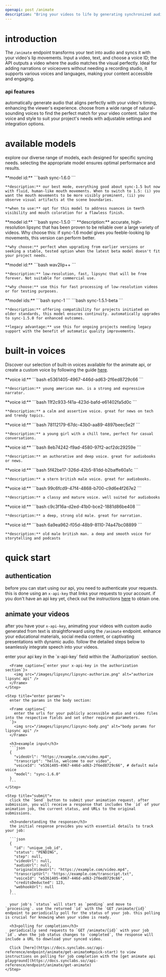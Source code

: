 ```yaml
---
openapi: post /animate
description: "Bring your videos to life by generating synchronized audio from text. Our /animate endpoint merges your specified voice with any video, ensuring the audio not only sounds natural but also matches perfectly with the video's timing and context."
---
```


# introduction
The `/animate` endpoint transforms your text into audio and syncs it with your video's lip movements. Input a video, text, and choose a voice ID; the API outputs a video where the audio matches the visual perfectly. Ideal for adding narrations or voiceovers without needing a recording studio, it supports various voices and languages, making your content accessible and engaging.

### api features

<Card title="synchronized audio generation" icon="rotate" iconType="duotone">
  automatically generate audio that aligns perfectly with your video's timing, enhancing the viewer's experience.
</Card>
<Card title="high-quality voices" icon="microphone-lines" iconType="duotone">
  choose from a wide range of natural-sounding voices to find the perfect match for your video content.
</Card>
<Card title="customizable integration" icon="puzzle-piece" iconType="duotone">
  tailor the voice and style to suit your project's needs with adjustable settings and integration options.
</Card>

# available models

explore our diverse range of models, each designed for specific syncing needs. selecting the appropriate model ensures optimal performance and results.

<AccordionGroup>
  <Accordion icon="star" title="sync-1.6.0 (top-tier sync)">
    **model id:** 
    ```bash 
    sync-1.6.0
    ```

    **description:** our best mode, everything good about sync-1.5 but now with fluid, human-like mouth movements. When to switch to 1.5: (i) you want the mouth movements to be more visibly prominent, (ii) you observe visual artifacts at the scene boundaries.

    **when to use:** opt for this model to address nuances in teeth visibility and mouth coloration for a flawless finish.
  </Accordion>

  <Accordion icon="circle-check" title="sync-1.5.0 (stable and tested)">
    **model id:** 
    ```bash 
    sync-1.5.0
    ```
    **description:** accurate, high-resolution lipsync that has been proven to be reliable over a large variety of videos. Why choose this: if sync-1.6 model gives you feeble-looking lip movements, this version can perform better.

    **why choose:** perfect when upgrading from earlier versions or seeking a stable, tested option when the latest beta model doesn't fit your project needs.
  </Accordion>

  <Accordion icon="bolt" title="wav2lip++ (fast and free to use)">
    **model id:** 
    ```bash
    wav2lip++
    ```

    **description:** low-resolution, fast, lipsync that will be free forever. Not suitable for commercial use.

    **why choose:** use this for fast processing of low-resolution videos or for testing purposes.
  </Accordion>

  <Accordion icon="box-archive" title="sync-1, sync-1.5.1-beta (legacy support)">
    **model ids:** 
    ```bash
    sync-1
    ```
     ```bash
    sync-1.5.1-beta
    ```

    **description:** offering compatibility for projects initiated on older standards, this model ensures continuity. automatically upgrades to sync-1.5.0 for enhanced outcomes.

    **legacy advantage:** use this for ongoing projects needing legacy support with the benefit of automatic quality improvements.
  </Accordion>
</AccordionGroup>

# built-in voices

Discover our selection of built-in voices available for the animate api, or create a custom voice by following the guide [here](https://docs.synclabs.so//api-reference/endpoint/voices/post-voice).

<AccordionGroup>
  <Accordion icon="volume-high" title="default male">
    **voice id:** 
    ```bash 
    e5361405-4967-446d-ad63-2f6ed8729c66
    ```

    **description:** young american man. is a strong and expressive narrator.
  </Accordion>
  <Accordion icon="volume-high" title="young american male">
    **voice id:** 
    ```bash 
    11f2c933-f41a-423d-bafd-e61402fa5d0c
    ```

    **description:** a calm and assertive voice. great for news on tech and trendy topics.
  </Accordion>
  <Accordion icon="volume-high" title="young american female">
    **voice id:** 
    ```bash 
    78112179-67dc-43b0-aa89-4897beec5e2f
    ```

    **description:** a young girl with a chill tone, perfect for casual conversations.
  </Accordion>
  <Accordion icon="volume-high" title="middle-aged american male">
    **voice id:** 
    ```bash 
    8eb74242-f9ad-4580-97f2-acf2dc29259e
    ```

    **description:** an authorative and deep voice. great for audiobooks or news.
  </Accordion>
  <Accordion icon="volume-high" title="middle-aged british male">
    **voice id:** 
    ```bash 
    5f42be17-326d-42b5-81dd-b2baffe60a1c
    ```

    **description:** a stern british male voice. great for audiobooks.
  </Accordion>
  <Accordion icon="volume-high" title="middle-aged british female">
    **voice id:** 
    ```bash 
    99c6fcd9-47f4-4868-b700-c9d6e4f267e2
    ```

    **description:** a classy and mature voice. well suited for audiobooks
  </Accordion>
  <Accordion icon="volume-high" title="old american male">
    **voice id:** 
    ```bash 
    c9c3f16a-d2ed-41b0-bce2-1881d86be408
    ```

    **description:** a deep, strong old male. great for narration.
  </Accordion>
  <Accordion icon="volume-high" title="old british male">
    **voice id:** 
    ```bash 
    6a9ea962-f05d-48b9-8110-74a47bc08899
    ```

    **description:** old male british man. a deep and smooth voice for storytelling and podcasts
  </Accordion>
</AccordionGroup>

# quick start

## authentication
before you can start using our api, you need to authenticate your requests. this is done using an `x-api-key` that links your requests to your account. if you don't have an api key yet, check out the instructions [here](https://docs.synclabs.so//api-reference/quickstart#generate-an-api-key) to obtain one.

## animate your videos

after you have your `x-api-key`, animating your videos with custom audio generated from text is straightforward using the `/animate` endpoint. enhance your educational materials, social media content, or captivating presentations with dynamic audio. follow the detailed steps below to seamlessly integrate speech into your videos.

<AccordionGroup>
  <Accordion icon="book" title="animate your video via the api playground">
  <Steps>
    <Step title="authorize">
      enter your api key in the `x-api-key` field within the `Authorization` section.

      <Frame caption={`enter your x-api-key in the authorization section`}>
        <img src="/images/lipsync/lipsync-authorize.png" alt="authorize lipsync api" />
      </Frame>
    </Step>
    
    <Step title="enter params">
      enter the params in the body section:
      
      <Frame caption={`
        enter the urls for your publicly accessible audio and video files into the respective fields and set other required parameters.
      `}>
        <img src="/images/lipsync/lipsync-body.png" alt="body params for lipsync api" />
      </Frame>

      <h3>example input</h3>
      ```json
      {
        "videoUrl": "https://example.com/video.mp4",
        "transcript": "hello, welcome to our video", 
        "voiceId": "e5361405-4967-446d-ad63-2f6ed8729c66", # default male voice
        "model": "sync-1.6.0"
      }
      ```
    </Step>

    <Step title="submit">
      click the `Send` button to submit your animation request. after submission, you will receive a response that includes the `id` of your animation job, the current status, and URLs to the original submissions.

      <h3>understanding the response</h3>
      the initial response provides you with essential details to track your job:

      ```json
      {
        "id": "unique_job_id",
        "status": "PENDING",
        "step": null,
        "videoUrl": null,
        "audioUrl": null,
        "originalVideoUrl": "https://example.com/video.mp4",
        "transcriptUrl": "https://example.com/transcript.txt",
        "voiceId": "e5361405-4967-446d-ad63-2f6ed8729c66",
        "creditsDeducted": 123,
        "webhookUrl": null
      }
      ```

      your job's `status` will start as `pending` and move to `processing`. use the returned `id` with the `GET /animate/{id}` endpoint to periodically poll for the status of your job. this polling is crucial for knowing when your video is ready.

      <h3>polling for completion</h3>
      periodically send requests to `GET /animate/{id}` with your job `id`. when the job status changes to `completed`, the response will include a URL to download your synced video.

      Click [here](https://docs.synclabs.so//api-reference/endpoint/animate/get-animate#quick-start) to view instructions on polling for job completion with the [get animate api playground](https://docs.synclabs.so//api-reference/endpoint/animate/get-animate)
    </Step>
    
  </Steps>

  </Accordion>
</AccordionGroup>

